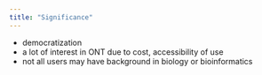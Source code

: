 ```yaml
---
title: "Significance"
---
```


- democratization
- a lot of interest in ONT due to cost, accessibility of use
- not all users may have background in biology or bioinformatics